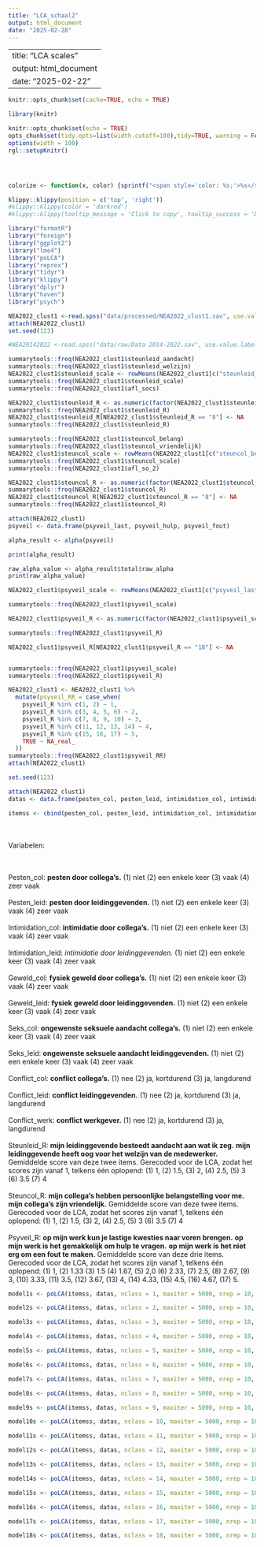 ```yaml
---
title: "LCA_schaal2"
output: html_document
date: "2025-02-28"
---
```


---
title: "LCA scales"
output: html_document
date: "2025-02-22"
---

```r
knitr::opts_chunk$set(cache=TRUE, echo = TRUE)
```


```r
library(knitr)

knitr::opts_chunk$set(echo = TRUE)
opts_chunk$set(tidy.opts=list(width.cutoff=100),tidy=TRUE, warning = FALSE, message = FALSE,comment = "#>", cache=TRUE, class.source=c("test"), class.output=c("test2"))
options(width = 100)
rgl::setupKnitr()




colorize <- function(x, color) {sprintf("<span style='color: %s;'>%s</span>", color, x) }

```



```r
klippy::klippy(position = c('top', 'right'))
#klippy::klippy(color = 'darkred')
#klippy::klippy(tooltip_message = 'Click to copy', tooltip_success = 'Done')
```


```r
library("formatR")
library("foreign")
library("ggplot2")
library("lme4")
library("poLCA")
library("reprex")
library("tidyr")
library("klippy")
library("dplyr")
library("haven")
library("psych")
```


```r
NEA2022_clust1 <-read.spss("data/processed/NEA2022_clust1.sav", use.value.labels = T, to.data.frame = T)
attach(NEA2022_clust1)
set.seed(123)

#NEA20142022 <-read.spss("data/raw/Data 2014-2022.sav", use.value.labels = T, to.data.frame = T)
```


```r
summarytools::freq(NEA2022_clust1$steunleid_aandacht)
summarytools::freq(NEA2022_clust1$steunleid_welzijn)
NEA2022_clust1$steunleid_scale <- rowMeans(NEA2022_clust1[c("steunleid_aandacht", "steunleid_welzijn")], na.rm = TRUE)
summarytools::freq(NEA2022_clust1$steunleid_scale)
summarytools::freq(NEA2022_clust1$afl_socs)

NEA2022_clust1$steunleid_R <- as.numeric(factor(NEA2022_clust1$steunleid_scale))
summarytools::freq(NEA2022_clust1$steunleid_R)
NEA2022_clust1$steunleid_R[NEA2022_clust1$steunleid_R == "8"] <- NA
summarytools::freq(NEA2022_clust1$steunleid_R)

summarytools::freq(NEA2022_clust1$steuncol_belang)
summarytools::freq(NEA2022_clust1$steuncol_vriendelijk)
NEA2022_clust1$steuncol_scale <- rowMeans(NEA2022_clust1[c("steuncol_belang", "steuncol_vriendelijk")], na.rm = TRUE)
summarytools::freq(NEA2022_clust1$steuncol_scale)
summarytools::freq(NEA2022_clust1$afl_so_2)

NEA2022_clust1$steuncol_R <- as.numeric(factor(NEA2022_clust1$steuncol_scale))
summarytools::freq(NEA2022_clust1$steuncol_R)
NEA2022_clust1$steuncol_R[NEA2022_clust1$steuncol_R == "8"] <- NA
summarytools::freq(NEA2022_clust1$steuncol_R)
```

```r
attach(NEA2022_clust1)
psyveil <- data.frame(psyveil_last, psyveil_hulp, psyveil_fout)

alpha_result <- alpha(psyveil)

print(alpha_result)

raw_alpha_value <- alpha_result$total$raw_alpha
print(raw_alpha_value)
```

```r
NEA2022_clust1$psyveil_scale <- rowMeans(NEA2022_clust1[c("psyveil_last", "psyveil_hulp", "psyveil_fout")], na.rm = TRUE)

summarytools::freq(NEA2022_clust1$psyveil_scale)

NEA2022_clust1$psyveil_R <- as.numeric(factor(NEA2022_clust1$psyveil_scale))

summarytools::freq(NEA2022_clust1$psyveil_R)

NEA2022_clust1$psyveil_R[NEA2022_clust1$psyveil_R == "18"] <- NA


summarytools::freq(NEA2022_clust1$psyveil_scale)
summarytools::freq(NEA2022_clust1$psyveil_R)

NEA2022_clust1 <- NEA2022_clust1 %>%
  mutate(psyveil_RR = case_when(
    psyveil_R %in% c(1, 2) ~ 1,
    psyveil_R %in% c(3, 4, 5, 6) ~ 2,
    psyveil_R %in% c(7, 8, 9, 10) ~ 3,
    psyveil_R %in% c(11, 12, 13, 14) ~ 4,
    psyveil_R %in% c(15, 16, 17) ~ 5,
    TRUE ~ NA_real_
  ))
summarytools::freq(NEA2022_clust1$psyveil_RR)
attach(NEA2022_clust1)
```

```r
set.seed(123)
```

```r
attach(NEA2022_clust1)
datas <- data.frame(pesten_col, pesten_leid, intimidation_col, intimidation_leid, geweld_col, geweld_leid, seks_col, seks_leid, conflict_col, conflict_leid, conflict_werk, steunleid_R, steuncol_R, psyveil_R)

itemss <- cbind(pesten_col, pesten_leid, intimidation_col, intimidation_leid, geweld_col, geweld_leid, seks_col, seks_leid, conflict_col, conflict_leid, conflict_werk, steunleid_R, steuncol_R, psyveil_R) ~ 1
```
<br><br> Variabelen:

<br><br> Pesten_col: **pesten door collega's.** (1) niet (2) een enkele keer (3) vaak (4) zeer vaak
<br><br> Pesten_leid: **pesten door leidinggevenden.** (1) niet (2) een enkele keer (3) vaak (4) zeer vaak
<br><br> Intimidation_col: **intimidatie door collega's.** (1) niet (2) een enkele keer (3) vaak (4) zeer vaak
<br><br> Intimidation_leid: *intimidatie door leidinggevenden.* (1) niet (2) een enkele keer (3) vaak (4) zeer vaak
<br><br> Geweld_col: **fysiek geweld door collega's.** (1) niet (2) een enkele keer (3) vaak (4) zeer vaak
<br><br> Geweld_leid: **fysiek geweld door leidinggevenden.** (1) niet (2) een enkele keer (3) vaak (4) zeer vaak
<br><br> Seks_col: **ongewenste seksuele aandacht collega's.** (1) niet (2) een enkele keer (3) vaak (4) zeer vaak
<br><br> Seks_leid: **ongewenste seksuele aandacht leidinggevenden.** (1) niet (2) een enkele keer (3) vaak (4) zeer vaak
<br><br> Conflict_col: **conflict collega's.** (1) nee (2) ja, kortdurend (3) ja, langdurend
<br><br> Conflict_leid: **conflict leidinggevenden.** (1) nee (2) ja, kortdurend (3) ja, langdurend
<br><br> Conflict_werk: **conflict werkgever.** (1) nee (2) ja, kortdurend (3) ja, langdurend
<br><br> Steunleid_R: **mijn leidinggevende besteedt aandacht aan wat ik zeg.** **mijn leidinggevende heeft oog voor het welzijn van de medewerker.** Gemiddelde score van deze twee items. Gerecoded voor de LCA, zodat het scores zijn vanaf 1, telkens één oplopend: (1) 1, (2) 1.5, (3) 2, (4) 2.5, (5) 3 (6) 3.5 (7) 4
<br><br> Steuncol_R: **mijn collega's hebben persoonlijke belangstelling voor me.** **mijn collega's zijn vriendelijk.** Gemiddelde score van deze twee items. Gerecoded voor de LCA, zodat het scores zijn vanaf 1, telkens één oplopend: (1) 1, (2) 1.5, (3) 2, (4) 2.5, (5) 3 (6) 3.5 (7) 4
<br><br> Psyveil_R: **op mijn werk kun je lastige kwesties naar voren brengen.** **op mijn werk is het gemakkelijk om hulp te vragen.** **op mijn werk is het niet erg om een fout te maken.** Gemiddelde score van deze drie items. Gerecoded voor de LCA, zodat het scores zijn vanaf 1, telkens één oplopend: (1) 1, (2) 1.33 (3) 1.5 (4) 1.67, (5) 2,0 (6) 2.33, (7) 2.5, (8) 2.67, (9) 3, (10) 3.33, (11) 3.5, (12) 3.67, (13) 4, (14) 4.33, (15) 4.5, (16) 4.67, (17) 5.



```r
model1s <- poLCA(itemss, datas, nclass = 1, maxiter = 5000, nrep = 10, graphs=FALSE, na.rm = FALSE)
```

```r
model2s <- poLCA(itemss, datas, nclass = 2, maxiter = 5000, nrep = 10, graphs=FALSE, na.rm = FALSE)
```

```r
model3s <- poLCA(itemss, datas, nclass = 3, maxiter = 5000, nrep = 10, graphs=FALSE, na.rm = FALSE)
```

```r
model4s <- poLCA(itemss, datas, nclass = 4, maxiter = 5000, nrep = 10, graphs=FALSE, na.rm = FALSE)
```

```r
model5s <- poLCA(itemss, datas, nclass = 5, maxiter = 5000, nrep = 10, graphs=FALSE, na.rm = FALSE)
```

```r
model6s <- poLCA(itemss, datas, nclass = 6, maxiter = 5000, nrep = 10, graphs=FALSE, na.rm = FALSE)
```

```r
model7s <- poLCA(itemss, datas, nclass = 7, maxiter = 5000, nrep = 10, graphs=FALSE, na.rm = FALSE)
```

```r
model8s <- poLCA(itemss, datas, nclass = 8, maxiter = 5000, nrep = 10, graphs=FALSE, na.rm = FALSE)
```

```r
model9s <- poLCA(itemss, datas, nclass = 9, maxiter = 5000, nrep = 10, graphs=FALSE, na.rm = FALSE)
```

```r
model10s <- poLCA(itemss, datas, nclass = 10, maxiter = 5000, nrep = 10, graphs=FALSE, na.rm = FALSE)
```

```r
model11s <- poLCA(itemss, datas, nclass = 11, maxiter = 5000, nrep = 10, graphs=FALSE, na.rm = FALSE)
```

```r
model12s <- poLCA(itemss, datas, nclass = 12, maxiter = 5000, nrep = 10, graphs=FALSE, na.rm = FALSE)
```

```r
model13s <- poLCA(itemss, datas, nclass = 13, maxiter = 5000, nrep = 10, graphs=FALSE, na.rm = FALSE)
```

```r
model14s <- poLCA(itemss, datas, nclass = 14, maxiter = 5000, nrep = 10, graphs=FALSE, na.rm = FALSE)
```

```r
model15s <- poLCA(itemss, datas, nclass = 15, maxiter = 5000, nrep = 10, graphs=FALSE, na.rm = FALSE)
```

```r
model16s <- poLCA(itemss, datas, nclass = 16, maxiter = 5000, nrep = 10, graphs=FALSE, na.rm = FALSE)
```

```r
model17s <- poLCA(itemss, datas, nclass = 17, maxiter = 5000, nrep = 10, graphs=FALSE, na.rm = FALSE)
```

```r
model18s <- poLCA(itemss, datas, nclass = 18, maxiter = 5000, nrep = 10, graphs=FALSE, na.rm = FALSE)
```


